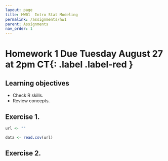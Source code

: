 ```yaml
---
layout: page
title: HW01  Intro Stat Modeling
permalink: /assignments/hw1
parent: Assignments
nav_order: 1
---
```


# Homework 1 **Due Tuesday August 27 at 2pm CT**{: .label .label-red }

## Learning objectives  
- Check R skills. 
- Review concepts. 

## Exercise 1. 

```r

url <- ""

data <- read.csv(url)
```

## Exercise 2. 
